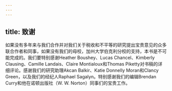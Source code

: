 ```yaml
---
---
---
```

title: 致谢
---




如果没有多年来与我们合作并对我们关于税收和不平等的研究提出宝贵意见的众多联合作者和同事，如果没有我们的母校，加州大学伯克利分校的支持，本书是不可能完成的。我们要特别感谢Heather Boushey、Lucas Chancel、Kimberly Clausing、Camille Landais、Claire Montialoux和Thomas Piketty对书稿的详细评论。感谢我们的研究助理Akcan Balkir、Katie Donnelly Moran和Clancy Green，以及我们的经纪人Raphael Sagalyn。特别感谢我们的编辑Brendan Curry和他在诺顿出版社（W. W. Norton）同事们的宝贵工作。